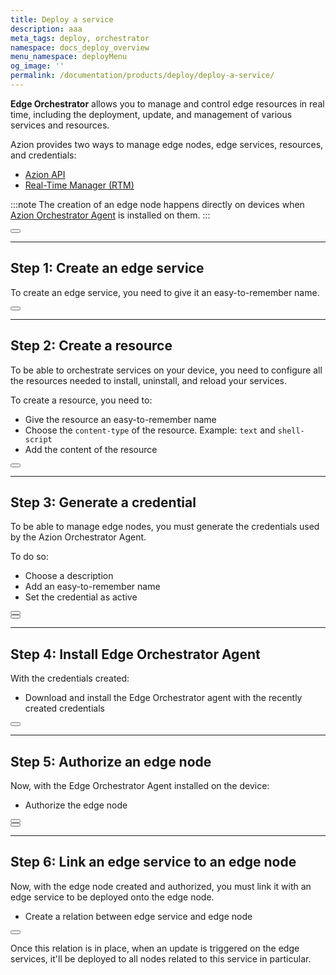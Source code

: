 ```yaml
---
title: Deploy a service
description: aaa
meta_tags: deploy, orchestrator
namespace: docs_deploy_overview
menu_namespace: deployMenu
og_image: ''
permalink: /documentation/products/deploy/deploy-a-service/
---
```



**Edge Orchestrator** allows you to manage and control edge resources in real time, including the deployment, update, and management of various services and resources.

Azion provides two ways to manage edge nodes, edge services, resources, and credentials: 

- [Azion API](https://api.azion.com/#32f34add-9e9f-4b25-94c9-3cee4c266a23)
- [Real-Time Manager (RTM)](/en/documentation/products/guides/how-to-access-rtm/)

:::note 
The creation of an edge node happens directly on devices when [Azion Orchestrator Agent]() is installed on them.
:::

<Button href="/en/documentation/products/deploy/edge-orchestrator/edge-node/" text="go to edge orchestrator reference documentation" variant="secondary"></Button>

---

## Step 1: Create an edge service

To create an edge service, you need to give it an easy-to-remember name.

<Button href="/en/documentation/products/guides/deploy/create-an-edge-service/" text="go to create an edge service guide" variant="secondary"></Button>



---

## Step 2: Create a resource 

To be able to orchestrate services on your device, you need to configure all the resources needed to install, uninstall, and reload your services.

To create a resource, you need to: 

- Give the resource an easy-to-remember name
- Choose the `content-type` of the resource. Example: `text` and `shell-script`
- Add the content of the resource

<Button href="/en/documentation/products/guides/deploy/create-an-edge-service-resource/" text="go to create an edge service resource guide" variant="secondary"></Button>

---

## Step 3: Generate a credential 

To be able to manage edge nodes, you must generate the credentials used by the Azion Orchestrator Agent.

To do so: 

- Choose a description 
- Add an easy-to-remember name
- Set the credential as active

<Button href="/en/documentation/products/guides/deploy/create-a-credential/" text="go to create a credential guide" variant="secondary"></Button>
<br/>
<Button href="/en/documentation/products/deploy/credentials/" text="go to credentials reference documentation" variant="secondary"></Button>

---

## Step 4: Install Edge Orchestrator Agent 

With the credentials created:

- Download and install the Edge Orchestrator agent with the recently created credentials

<Button href="/en/documentation/products/guides/deploy/install-edge-orchestrator-agent/" text="go to install edge orchestrator agent guide" variant="secondary"></Button>

---

## Step 5: Authorize an edge node

Now, with the Edge Orchestrator Agent installed on the device:

- Authorize the edge node

<Button href="/en/documentation/products/guides/deploy/authorize-node/" text="go to authorize edge node guide" variant="secondary"></Button>
<br/>
<Button href="/en/documentation/products/deploy/edge-orchestrator/edge-node/" text="go to edge node reference documentation" variant="secondary"></Button>

---

## Step 6: Link an edge service to an edge node

Now, with the edge node created and authorized, you must link it with an edge service to be deployed onto the edge node.

- Create a relation between edge service and edge node

<Button href="/en/documentation/products/guides/deploy/link-service-node/" text="go to link an edge service to an edge node guide" variant="secondary"></Button>

Once this relation is in place, when an update is triggered on the edge services, it'll be deployed to all nodes related to this service in particular.
